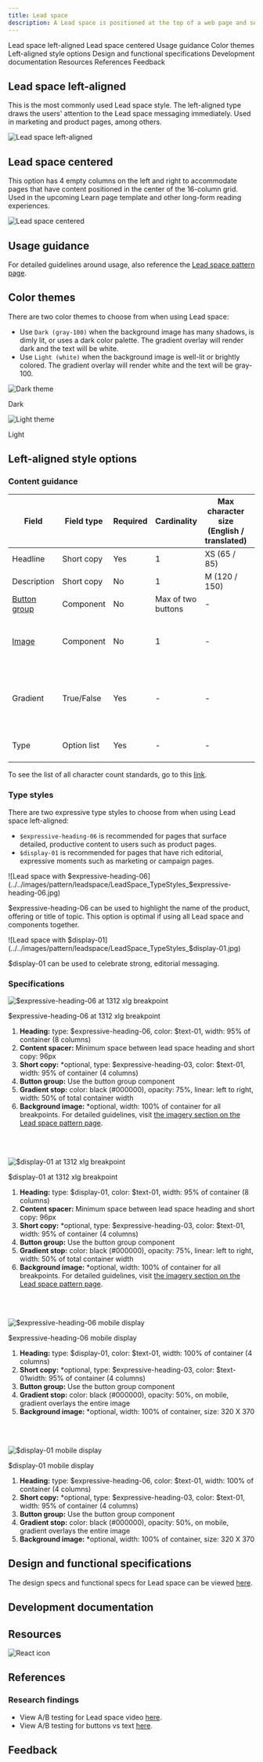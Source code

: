 ```yaml
---
title: Lead space
description: A Lead space is positioned at the top of a web page and serves as the first site of user engagement. Its primary purpose is to orient the user when they land on a page, inform them of the content, and guide them to the first key piece of content on the page, whether it's a crucial piece of information or a call-to-action.
---
```



<ComponentDescription name="Lead space" type="layout" />

<AnchorLinks>

<AnchorLink>Lead space left-aligned</AnchorLink>
<AnchorLink>Lead space centered</AnchorLink>
<AnchorLink>Usage guidance</AnchorLink>
<AnchorLink>Color themes</AnchorLink>
<AnchorLink>Left-aligned style options</AnchorLink>
<AnchorLink>Design and functional specifications</AnchorLink>
<AnchorLink>Development documentation</AnchorLink>
<AnchorLink>Resources</AnchorLink>
<AnchorLink>References</AnchorLink>
<AnchorLink>Feedback</AnchorLink>

</AnchorLinks>

## Lead space left-aligned
This is the most commonly used Lead space style. The left-aligned type draws the users' attention to the Lead space messaging immediately. Used in marketing and product pages, among others.

![Lead space left-aligned](../../images/pattern/leadspace/Leadspace_Demo_Centered.jpg)

## Lead space centered
This option has 4 empty columns on the left and right to accommodate pages that have content positioned in the center of the 16-column grid. Used in the upcoming Learn page template and other long-form reading experiences.

![Lead space centered](../../images/pattern/leadspace/Leadspace_Demo_LeftAligned.jpg)


## Usage guidance

For detailed guidelines around usage, also reference the [Lead space pattern page](/patterns/lead-space).

## Color themes
There are two color themes to choose from when using Lead space:

* Use `Dark (gray-100)` when the background image has many shadows, is dimly lit, or uses a dark color palette. The gradient overlay will render dark and the text will be white.
* Use `Light (white)` when the background image is well-lit or brightly colored. The gradient overlay will render white and the text will be gray-100.

![Dark theme](../../images/pattern/leadspace/LeadSpace_ColorThemes_Dark.jpg)
<Caption>Dark</Caption>
<br/>

![Light theme](../../images/pattern/leadspace/LeadSpace_ColorThemes_Light.jpg)
<Caption>Light</Caption>


## Left-aligned style options

### Content guidance

| Field | Field type | Required   | Cardinality | Max character size (English / translated) | Notes |
| -------- | --------- | ---------- | ---------- | ----------| ----------|
| Headline | Short copy | Yes | 1 | XS (65 / 85)| - |
| Description | Short copy | No | 1 | M (120 / 150)| - |
| [Button group](https://www.ibm.com/standards/web/carbon-for-ibm-dotcom/components/button-group) | Component | No | Max of two buttons | - | - |
| [Image](https://www.ibm.com/standards/web/carbon-for-ibm-dotcom/components/image) | Component | No | 1 | - | Each breakpoint requires a different image. |
| Gradient | True/False | Yes | - | - | True - Show gradient (default)<br/>False - No gradient |
| Type | Option list | Yes | - | - | Center, Left, or Small |

To see the list of all character count standards, go to this <a href="https://github.com/carbon-design-system/carbon-for-ibm-dotcom-website/wiki/Character-count-standards" target="_blank" rel="noreferrer noopener nofollow">link</a>.

### Type styles
There are two expressive type styles to choose from when using Lead space left-aligned:

* `$expressive-heading-06` is recommended for pages that surface detailed, productive content to users such as product pages.
* `$display-01` is recommended for pages that have rich editorial, expressive moments such as marketing or campaign pages.

![Lead space with $expressive-heading-06](../../images/pattern/leadspace/LeadSpace_TypeStyles_$expressive-heading-06.jpg)
<Caption>$expressive-heading-06 can be used to highlight the name of the product, offering or title of topic. This option is optimal if using all Lead space and components together. </Caption>

<br/>

![Lead space with $display-01](../../images/pattern/leadspace/LeadSpace_TypeStyles_$display-01.jpg)
<Caption>$display-01 can be used to celebrate strong, editorial messaging.</Caption>

### Specifications

![$expressive-heading-06 at 1312 xlg breakpoint](../../images/pattern/leadspace/LeadSpace_Left_Heading06_Specs.jpg)
<Caption>$expressive-heading-06 at 1312 xlg breakpoint</Caption>

<br/>

1. **Heading:** type: $expressive-heading-06, color: $text-01, width: 95% of container (8 columns)
1. **Content spacer:** Minimum space between lead space heading and short copy: 96px
1. **Short copy:** *optional, type: $expressive-heading-03, color: $text-01, width: 95% of container (4 columns)
1. **Button group:** Use the button group component
1. **Gradient stop:** color: black (#000000), opacity: 75%, linear: left to right, width: 50% of total container width
1. **Background image:** *optional, width: 100% of container for all breakpoints. For detailed guidelines, visit [the imagery section on the Lead space pattern page](/patterns/lead-space#imagery).

<br/>
<br/>

![$display-01 at 1312 xlg breakpoint](../../images/pattern/leadspace/LeadSpace_Left_Display01_Specs.jpg)
<Caption>$display-01 at 1312 xlg breakpoint</Caption>

<br/>

1. **Heading:** type: $display-01, color: $text-01, width: 95% of container (8 columns)
1. **Content spacer:** Minimum space between lead space heading and short copy: 96px
1. **Short copy:** *optional, type: $expressive-heading-03, color: $text-01, width: 95% of container (4 columns)
1. **Button group:** Use the button group component
1. **Gradient stop:** color: black (#000000), opacity: 75%, linear: left to right, width: 50% of total container width
1. **Background image:** *optional, width: 100% of container for all breakpoints. For detailed guidelines, visit [the imagery section on the Lead space pattern page](/patterns/lead-space#imagery).

<br/>
<br/>

![$expressive-heading-06 mobile display](../../images/pattern/leadspace/LeadSpace_Mobile_Heading_06.jpg)
<Caption>$expressive-heading-06 mobile display</Caption>

<br/>

1. **Heading:** type: $display-01, color: $text-01, width: 100% of container (4 columns)
1. **Short copy:** *optional, type: $expressive-heading-03, color: $text-01width: 95% of container (4 columns)
1. **Button group:** Use the button group component
1. **Gradient stop:** color: black (#000000), opacity: 50%, on mobile, gradient overlays the entire image
1. **Background image:** *optional, width: 100% of container, size: 320 X 370

<br/>
<br/>

![$display-01 mobile display](../../images/pattern/leadspace/LeadSpace_Mobile_Display01.jpg)
<Caption>$display-01 mobile display</Caption>

<br/>

1. **Heading:** type: $expressive-heading-06, color: $text-01, width: 100% of container (4 columns)
1. **Short copy:** *optional, type: $expressive-heading-03, color: $text-01, width: 95% of container (4 columns)
1. **Button group:** Use the button group component
1. **Gradient stop:** color: black (#000000), opacity: 50%, on mobile, gradient overlays the entire image
1. **Background image:** *optional, width: 100% of container, size: 320 X 370

## Design and functional specifications

The design specs and functional specs for Lead space can be viewed <a href="https://ibm.box.com/s/d9jey3rlfxqmxu059f0x9dtcx7f5ehuh" target="_blank">here</a>.

## Development documentation

<ComponentStatus name="Lead space" type="layout" />

## Resources

<Row className="resource-card-group">

<Column colMd={4} colLg={4} noGutterSm>
    <ResourceCard
      subTitle="Drupal design guide"
      aspectRatio="2:1"
      actionIcon="arrowRight"
      href="http://ibm.biz/Drupal_design_guide"
      >

![React icon](../../images/icon/drupal_logo.svg)
 
</ResourceCard>

</Column>

</Row>

## References

### Research findings
* View A/B testing for Lead space video [here](https://lux.w3ibm.mybluemix.net/library/research/71/).
* View A/B testing for buttons vs text [here](https://lux.w3ibm.mybluemix.net/library/research/2/).

<!-- Hiding since this information is duplicative of the dev docs on storybook.

### Developer notes
When viewing the [LeadSpace stories](https://ibmdotcom-patterns-react-experimental.mybluemix.net/?path=/story/leadspace--default-with-image), the knobs to toggle the buttons’ aspects are different for each story due to storybook knob limitations. In the no image story, button text and links can be modified or buttons can be removed entirely by setting the "buttons" knob to an empty array `[ ]`. Notice when editing the “renderIcon” field, the button icons do not reload hence in the image story, there are dropdown selectors to toggle the button icons. When using the LeadSpace, please follow the button structure in the no image story.

For further developer guidance view the LeadSpace README.md [here](https://github.com/carbon-design-system/carbon-for-ibm-dotcom/blob/master/packages/react/src/patterns/sections/LeadSpace/README.md).

-->

<!-- Hiding since this information is duplicative and does not fit in the content model for other pages

## Metadata 
* Components: [Button](https://www.carbondesignsystem.com/components/button/code/)
* Elements: [Photography](https://www.ibm.com/design/language/elements/photography/overview/)
* Github: [Carbon for IBM.com](https://github.com/carbon-design-system/carbon-for-ibm-dotcom)
-->

## Feedback

<ComponentFeedback />
